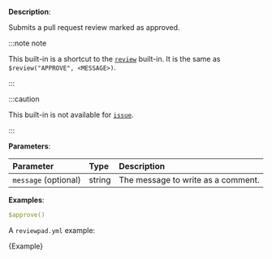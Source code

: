 
**Description**:

Submits a pull request review marked as approved.

:::note note

This built-in is a shortcut to the [`review`](/guides/built-ins#review) built-in.
It is the same as `$review("APPROVE", <MESSAGE>)`.

:::

:::caution

This built-in is not available for [`issue`](/guides/syntax#workflow).

:::

**Parameters**:

| Parameter            | Type    | Description                        |
| :------------------- | :------ | :--------------------------------- |
| `message` (optional) | string  | The message to write as a comment. |

**Examples**:

```yml
$approve()
```

A `reviewpad.yml` example:

<CodeBlock language="yml" title="reviewpad.yml">{Example}</CodeBlock>
